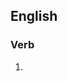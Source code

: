 ==English==

===Verb===
{{head|en|present participle}}

# {{present participle of|overintellectualize|lang=en|nocat=1}}